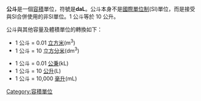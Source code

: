 {{noteTA
|1=zh-hans:千升;zh-hant:公秉;
}}
'''公斗'''是一個[[容積|容積]]單位，符號是'''daL'''。公斗本身不是[[國際單位制|國際單位制]](SI)單位，而是接受與SI合併使用的非SI單位。1 公斗等於 10 公升。

公斗與其他容量及體積單位的轉換如下：

* 1 公斗 = 0.01 [[立方米|立方米]](m<sup>3</sup>)
* 1 公斗 = 10 [[立方分米|立方分米]](dm<sup>3</sup>)

* 1 公斗 = 0.01 [[公秉|公秉]](kL)
* 1 公斗 = 10 [[公升|公升]](L)
* 1 公斗 = 10,000 [[毫升|毫升]](mL)

{{體積單位}}



[[Category:容積單位|Category:容積單位]]